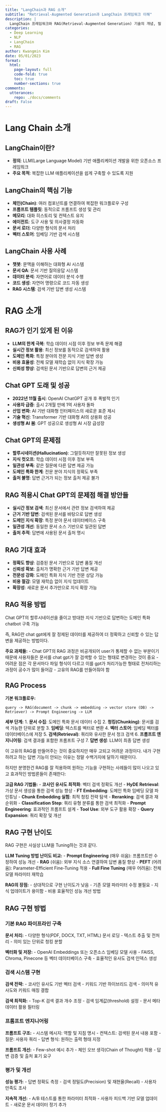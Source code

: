 ```yaml
---
title: "LangChain과 RAG 소개"
subtitle: "Retrieval-Augmented Generation과 LangChain 프레임워크 이해"
description: |
  LangChain 프레임워크와 RAG(Retrieval-Augmented Generation) 기술의 개념, 필요성, 구현 방법에 대해 알아본다.
categories:
  - Deep Learning
  - NLP
  - LangChain
  - RAG
author: Kwangmin Kim
date: 05/01/2023
format: 
  html:
    page-layout: full
    code-fold: true
    toc: true
    number-sections: true
comments: 
  utterances: 
    repo: ./docs/comments
draft: False
---
```


# Lang Chain 소개

## LangChain이란?

- **정의**: LLM(Large Language Model) 기반 애플리케이션 개발을 위한 오픈소스 프레임워크
- **주요 목적**: 복잡한 LLM 애플리케이션을 쉽게 구축할 수 있도록 지원

## LangChain의 핵심 기능

- **체인(Chain)**: 여러 컴포넌트를 연결하여 복잡한 워크플로우 구성
- **프롬프트 템플릿**: 동적으로 프롬프트 생성 및 관리
- **메모리**: 대화 히스토리 및 컨텍스트 유지
- **에이전트**: 도구 사용 및 의사결정 자동화
- **문서 로더**: 다양한 형식의 문서 처리
- **벡터 스토어**: 임베딩 기반 검색 시스템

## LangChain 사용 사례

- **챗봇**: 문맥을 이해하는 대화형 AI 시스템
- **문서 QA**: 문서 기반 질의응답 시스템  
- **데이터 분석**: 자연어로 데이터 분석 수행
- **코드 생성**: 자연어 명령으로 코드 자동 생성
- **RAG 시스템**: 검색 기반 답변 생성 시스템

# RAG 소개

## RAG가 인기 있게 된 이유

- **LLM의 한계 극복**: 학습 데이터 시점 이후 정보 부족 문제 해결
- **실시간 정보 활용**: 최신 정보를 동적으로 검색하여 활용
- **도메인 특화**: 특정 분야의 전문 지식 기반 답변 생성
- **비용 효율성**: 전체 모델 재학습 없이 지식 확장 가능
- **신뢰성 향상**: 검색된 문서 기반으로 답변의 근거 제공

## Chat GPT 도래 및 성공

- **2022년 11월 출시**: OpenAI ChatGPT 공개 후 폭발적 인기
- **사용자 급증**: 출시 2개월 만에 1억 사용자 돌파
- **산업 변화**: AI 기반 대화형 인터페이스의 새로운 표준 제시
- **기술 혁신**: Transformer 기반 대화형 AI의 상용화 성공
- **생성형 AI 붐**: GPT 성공으로 생성형 AI 시장 급성장

## Chat GPT의 문제점

- **할루시네이션(Hallucination)**: 그럴듯하지만 잘못된 정보 생성
- **지식 컷오프**: 학습 데이터 시점 이후 정보 부족
- **일관성 부족**: 같은 질문에 다른 답변 제공 가능
- **도메인 특화 한계**: 전문 분야 지식의 정확도 부족
- **출처 불명**: 답변 근거가 되는 정보 출처 제공 불가

## RAG 적용시 Chat GPT의 문제점 해결 방안들

- **실시간 정보 검색**: 최신 문서에서 관련 정보 검색하여 제공
- **근거 기반 답변**: 검색된 문서를 바탕으로 답변 생성
- **도메인 지식 확장**: 특정 분야 문서 데이터베이스 구축
- **일관성 개선**: 동일한 문서 소스 기반으로 일관된 답변
- **출처 추적**: 답변에 사용된 문서 출처 명시

## RAG 기대 효과

- **정확도 향상**: 검증된 문서 기반으로 답변 품질 개선
- **신뢰성 확보**: 출처가 명확한 근거 기반 답변 제공
- **전문성 강화**: 도메인 특화 지식 기반 전문 상담 가능
- **비용 절감**: 모델 재학습 없이 지식 업데이트
- **확장성**: 새로운 문서 추가만으로 지식 확장 가능

## RAG 적용 방법

Chat GPT의 할루시네이션을 줄이고 방대한 지식 기반으로 답변하는 도메인 특화 chatbot 구축 가능

즉, RAG란 chat gpt에게 잘 정제된 데이터를 제공하여 더 정확하고 신뢰할 수 있는 답변을 제공하는 방법이다.

**주요 과제들:**
- Chat GPT의 RAG 과정은 비공개되어 user가 통제할 수 없는 부분이기 때문에 사용자들은 문서를 chat gpt가 잘 검색할 수 있는 형태로 변경하는 것이 중요
- 어려운 점은 각 문서마다 파일 형식이 다르고 이를 gpt가 처리가능한 형태로 전처리하는 과정이 공수가 많이 들어감
- 고유의 RAG를 만들어줘야 함

## RAG Process

**기본 워크플로우:**
```
query -> RAG(document -> chunk -> embedding -> vector store (DB) -> Retriever) -> Prompt Engineering -> LLM
```

**세부 단계:**
1. **문서 수집**: 도메인 특화 문서 데이터 수집
2. **청킹(Chunking)**: 문서를 검색 가능한 단위로 분할
3. **임베딩**: 텍스트를 벡터로 변환
4. **벡터 스토어**: 임베딩 벡터를 데이터베이스에 저장
5. **검색(Retrieval)**: 쿼리와 유사한 문서 청크 검색
6. **프롬프트 엔지니어링**: 검색 결과를 포함한 프롬프트 구성
7. **답변 생성**: LLM이 최종 답변 생성

이 고유의 RAG를 만들어주는 것이 중요하지만 매우 고되고 어려운 과정이다. 내가 구현하려고 하는 답변 기능이 안되는 이유는 정말 수백가지에 달하기 때문이다.

하지만 분명한건 RAG를 잘 적용하여 원하는 기능을 구현하는 사례들이 많이 나오고 있고 효과적인 방법론들이 존재한다:

**고급 RAG 기법들:**
- **코사인 유사도 최적화**: 벡터 검색 정확도 개선
- **HyDE Retrieval**: 가상 문서 생성을 통한 검색 성능 향상
- **FT Embedding**: 도메인 특화 임베딩 모델 파인튜닝
- **Chunk Embedding 실험**: 최적 청킹 전략 탐색
- **Reranking**: 검색 결과 재순위화
- **Classification Step**: 쿼리 유형 분류를 통한 검색 최적화
- **Prompt Engineering**: 효과적인 프롬프트 설계
- **Tool Use**: 외부 도구 활용 확장
- **Query Expansion**: 쿼리 확장 및 개선

## RAG 구현 난이도

RAG 구현은 사실상 LLM을 Tuning하는 것과 같다.

**LLM Tuning 방법 난이도 비교:**
- **Prompt Engineering** (매우 쉬움): 프롬프트만 수정하여 성능 개선
- **RAG** (쉬움): 외부 지식 소스 연결하여 답변 품질 향상
- **PEFT** (어려움): Parameter-Efficient Fine-Tuning 적용
- **Full Fine Tuning** (매우 어려움): 전체 모델 파라미터 재학습

**RAG의 장점:**
- 상대적으로 구현 난이도가 낮음
- 기존 모델 파라미터 수정 불필요
- 지식 업데이트가 용이함
- 비용 효율적인 성능 개선 방법

## RAG 구현 방법

### 기본 RAG 파이프라인 구축

**문서 처리:**
- 다양한 형식(PDF, DOCX, TXT, HTML) 문서 로딩
- 텍스트 추출 및 전처리
- 의미 있는 단위로 청킹 분할

**벡터화 및 저장:**
- OpenAI Embeddings 또는 오픈소스 임베딩 모델 사용
- FAISS, Chroma, Pinecone 등 벡터 데이터베이스 구축
- 효율적인 유사도 검색 인덱스 생성

### 검색 시스템 구현

**검색 전략:**
- 코사인 유사도 기반 벡터 검색
- 키워드 기반 하이브리드 검색
- 의미적 유사도와 키워드 매칭 결합

**검색 최적화:**
- Top-K 검색 결과 개수 조정
- 검색 임계값(threshold) 설정
- 문서 메타데이터 활용 필터링

### 프롬프트 엔지니어링

**프롬프트 구조:**
- 시스템 메시지: 역할 및 지침 명시
- 컨텍스트: 검색된 문서 내용 포함
- 질문: 사용자 쿼리
- 답변 형식: 원하는 출력 형태 지정

**프롬프트 개선:**
- Few-shot 예시 추가
- 체인 오브 생각(Chain of Thought) 적용
- 답변 검증 및 출처 표기 요구

### 평가 및 개선

**성능 평가:**
- 답변 정확도 측정
- 검색 정밀도(Precision) 및 재현율(Recall)
- 사용자 만족도 조사

**지속적 개선:**
- A/B 테스트를 통한 파라미터 최적화
- 사용자 피드백 기반 모델 업데이트
- 새로운 문서 데이터 정기 추가







